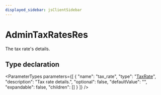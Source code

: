 ```yaml
---
displayed_sidebar: jsClientSidebar
---
```



# AdminTaxRatesRes

The tax rate's details.

## Type declaration

<ParameterTypes parameters={[
  {
    "name": "tax_rate",
    "type": "[TaxRate](../classes/internal.TaxRate.mdx)",
    "description": "Tax rate details.",
    "optional": false,
    "defaultValue": "",
    "expandable": false,
    "children": []
  }
]} />
